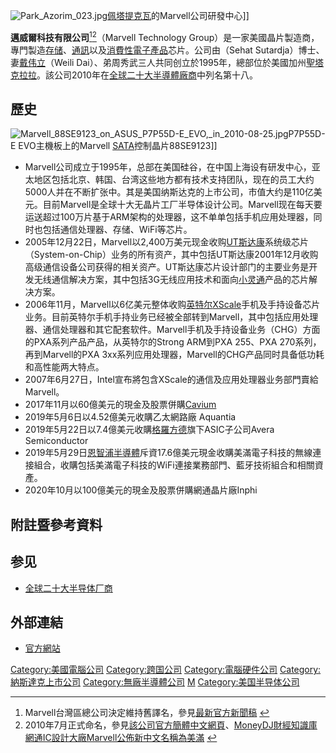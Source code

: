 {{noteTA
|1= zh-tw:邁威爾;zh-cn:美满;
|2= zh-tw:邁威爾科技有限公司;zh-cn:美满电子科技公司;
}}
{{Infobox company
| name = Marvell Technology Group, Ltd.
| logo =
| caption =
| type =
| traded_as = {{nasdaq|MRVL}}
| fate =
| predecessor =
| successor =
| foundation = 1995
| founder =
| defunct =
| location_city = [[圣克拉拉_(加利福尼亚州)|加利福尼亚州圣克拉拉]]
| location_country = {{USA}}
| location =
| locations =
| area_served =
| key_people = 周秀文（Sehat Sutardja），創辦人，CEO <br /> [[戴偉立|戴偉立]]（Weili Dai），創辦人<br />周秀武（Pantas Sutardja），創辦人<br /> Clyde Hosein，[[CFO|CFO]]
| industry = 半導體業
| products =
| services =
| revenue = $3,611.89 million [[United_States_dollar|USD]]（FY2011）
| operating_income = $901.19 million [[United_States_dollar|USD]]（FY2011）
| net_income = $904.27 million [[United_States_dollar|USD]]（FY2011）
| aum =
| assets =
| equity =
| owner =
| num_employees = 5,893 (2011) 	
| parent =
| divisions =
| subsid =
| homepage = [http://www.marvell.com/ www.marvell.com]
| footnotes =
| intl =
}}
[[File:Park_Azorim_023.jpg|thumb]][[佩塔提克瓦|佩塔提克瓦]]的Marvell公司研發中心]]

'''邁威爾科技有限公司'''<ref>Marvell台灣區總公司決定維持舊譯名，參見[http://www.compotechasia.com/a/xin_/2015/0701/29395.html 最新官方新聞稿] {{Wayback|url=http://www.compotechasia.com/a/xin_/2015/0701/29395.html |date=20170817153206 }}</ref><ref>2010年7月正式命名，參見[http://www.marvell.com/cn/company/ 該公司官方簡體中文網頁]{{Dead link|date=2020年4月 |bot=InternetArchiveBot |fix-attempted=yes }}、[http://www.moneydj.com/kmdj/news/newsviewer.aspx?a=23e5b8c5-eed6-4ffc-90d7-b106668dfb85 MoneyDJ財經知識庫網通IC設計大廠Marvell公佈新中文名稱為美滿] {{Wayback|url=http://www.moneydj.com/kmdj/news/newsviewer.aspx?a=23e5b8c5-eed6-4ffc-90d7-b106668dfb85 |date=20141216061014 }}</ref>（Marvell Technology Group）是一家美國晶片製造商，專門製造[[存储|存储]]、[[通訊|通訊]]以及[[消費性電子產品|消費性電子產品]]芯片。公司由{{Tsl|en|Sehat Sutardja|周秀文}}（Sehat Sutardja）博士、妻[[戴伟立|戴伟立]]（Weili Dai）、弟周秀武三人共同创立於1995年，總部位於美國加州[[圣克拉拉_(加利福尼亚州)|聖塔克拉拉]]。該公司2010年在[[全球二十大半導體廠商|全球二十大半導體廠商]]中列名第十八。

==歷史==
[[File:Marvell_88SE9123_on_ASUS_P7P55D-E_EVO,_in_2010-08-25.jpg|thumb]]P7P55D-E EVO主機板上的Marvell [[SATA|SATA]]控制晶片88SE9123]]
* Marvell公司成立于1995年，总部在美国硅谷，在中国上海设有研发中心，亚太地区包括北京、韩国、台湾这些地方都有技术支持团队，现在的员工大约5000人并在不断扩张中。其是美国纳斯达克的上市公司，市值大约是110亿美元。目前Marvell是全球十大无晶片工厂半导体设计公司。Marvell现在每天要运送超过100万片基于ARM架构的处理器，这不单单包括手机应用处理器，同时也包括通信处理器、存储、WiFi等芯片。
* 2005年12月22日，Marvell以2,400万美元现金收购[[UT斯达康|UT斯达康]]系统级芯片（System-on-Chip）业务的所有资产，其中包括UT斯达康2001年12月收购高级通信设备公司获得的相关资产。UT斯达康芯片设计部门的主要业务是开发无线通信解决方案，其中包括3G无线应用技术和面向[[小灵通|小灵通]]产品的芯片解决方案。
* 2006年11月，Marvell以6亿美元整体收购[[英特尔|英特尔]][[XScale|XScale]]手机及手持设备芯片业务。目前英特尔手机手持业务已经被全部转到Marvell，其中包括应用处理器、通信处理器和其它配套软件。Marvell手机及手持设备业务（CHG）方面的PXA系列产品产品，从英特尔的Strong ARM到PXA 255、PXA 270系列，再到Marvell的PXA 3xx系列应用处理器，Marvell的CHG产品同时具备低功耗和高性能两大特点。
* 2007年6月27日，Intel宣布將包含XScale的通信及应用处理器业务部門賣給Marvell。
* 2017年11月以60億美元的現金及股票併購[[Cavium|Cavium]]
* 2019年5月6日以4.52億美元收購乙太網路廠 Aquantia
* 2019年5月22日以7.4億美元收購[[格羅方德|格羅方德]]旗下ASIC子公司Avera Semiconductor
* 2019年5月29日[[恩智浦半導體|恩智浦半導體]]斥資17.6億美元現金收購美滿電子科技的無線連接組合，收購包括美滿電子科技的WiFi連接業務部門、藍牙技術組合和相關資產。
* 2020年10月以100億美元的現金及股票併購網通晶片廠Inphi

==附註暨參考資料==
{{reflist}}

==参见==
*[[全球二十大半导体厂商|全球二十大半导体厂商]]

==外部連結==
{{commonscat|Marvell Technology Group}}
*[http://www.marvell.com/ 官方網站] {{Wayback|url=http://www.marvell.com/ |date=20071115221333 }}

{{固態硬碟}}
{{NASDAQ-100}}
{{信息技术大公司}}

[[Category:美國電腦公司|Category:美國電腦公司]]
[[Category:跨国公司|Category:跨国公司]]
[[Category:電腦硬件公司|Category:電腦硬件公司]]
[[Category:納斯達克上市公司|Category:納斯達克上市公司]]
[[Category:無廠半導體公司|Category:無廠半導體公司]]
[[Category:聖塔克拉拉公司|M]]
[[Category:美国半导体公司|Category:美国半导体公司]]